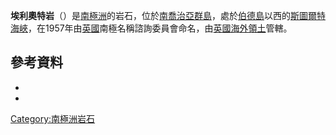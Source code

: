 {{coord|54|0|S|38|5|W|source:GNIS|display=title}}

'''埃利奧特岩'''（{{lang-en|Elliott Rock}}）是[[南極洲|南極洲]]的岩石，位於[[南喬治亞群島|南喬治亞群島]]，處於[[伯德島_(南喬治亞群島)|伯德島]]以西的[[斯圖爾特海峽|斯圖爾特海峽]]，在1957年由[[英國|英國]]南極名稱諮詢委員會命名，由[[英國海外領土|英國海外領土]]管轄。

==參考資料==
*{{cite gnis | type = antarid | id = 4447| name = Elliott Rock | accessdate = 2012-02-29}}
*{{usgs-gazetteer|id=4447}}

{{Antarctica-geo-stub}}
[[Category:南極洲岩石|Category:南極洲岩石]]